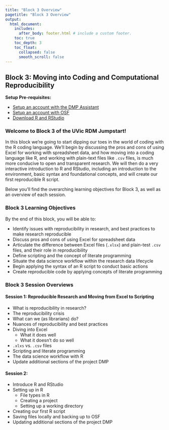 ```yaml
---
title: "Block 3 Overview"
pagetitle: "Block 3 Overview"
output:
  html_document:
    includes:
      after_body: footer.html # include a custom footer.
    toc: true
    toc_depth: 3
    toc_float:
      collapsed: false
      smooth_scroll: false
---
```


## Block 3: Moving into Coding and Computational Reproducibility

**Setup Pre-requisites:**

  * <a href="Block7_EXT-DMP-setup.html">Setup an account with the DMP Assistant</a>
  * <a href="Block7_EXT-osfSetup.html">Setup an account with OSF</a>
  * <a href="Block7_EXT-RRStudio.html">Download R and RStudio</a>
  
### Welcome to Block 3 of the UVic RDM Jumpstart!

In this block we're going to start dipping our toes in the world of coding with the R coding language.  We'll begin by discussing the pros and cons of using Excel for working with spreadsheet data, and how moving into a coding language like R, and working with plain-text files like `.csv` files, is much more conducive to open and transparent research. We will then do a very interactive introduction to R and RStudio, including an introduction to the environment, basic syntax and foundational concepts, and will create our first reproducible R script.

Below you'll find the overarching learning objectives for Block 3, as well as an overview of each session.

### Block 3 Learning Objectives

By the end of this block, you will be able to:

* Identify issues with reproducibility in research, and best practices to make research reproducible
* Discuss pros and cons of using Excel for spreadsheet data
* Articulate the difference between Excel files (`.xlsx`) and plain-test `.csv` files, and their role in reproducibility
* Define scripting and the concept of literate programming
* Situate the data science workflow within the research data lifecycle
* Begin applying the syntax of an R script to conduct basic actions
* Create reproducible code by applying concepts of literate programming

### Block 3 Session Overviews

#### Session 1: Reproducible Research and Moving from Excel to Scripting

* What is reproducibility in research?
* The reproducibility crisis
* What can we (as librarians) do?
* Nuances of reproducibility and best practices
* Diving into Excel
  * What it does well
  * What it doesn't do so well
* `.xlxs` vs. `.csv` files
* Scripting and literate programming
* The data science workflow with R
* Update additional sections of the project DMP

#### Session 2: 

* Introduce R and RStudio
* Setting up in R
  * File types in R
  * Creating a project
  * Setting up a working directory
* Creating our first R script
* Saving files locally and backing up to OSF
* Updating additional sections of the project DMP



















